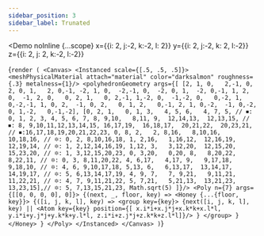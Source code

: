 ---
sidebar_position: 3
sidebar_label: Trunated
---



<Demo noInline {...scope}
    x={{i: 2, j:-2, k:-2, l: 2}}
    y={{i: 2, j:-2, k: 2, l:-2}}
    z={{i: 2, j: 2, k:-2, l:-2}}
>
{`render (
  <Canvas>
    <Instanced scale={[.5, .5, .5]}>
      <meshPhysicalMaterial attach="material" color="darksalmon" roughness={.3} metalness={1}/>
      <polyhedronGeometry args={[
          [2, 1, 0,   2,-1, 0,   2, 0, 1,   2, 0,-1,
          -2, 1, 0,  -2,-1, 0,  -2, 0, 1,  -2, 0,-1,
           1, 2, 0,  -1, 2, 0,   0, 2, 1,   0, 2,-1,
           1,-2, 0,  -1,-2, 0,   0,-2, 1,   0,-2,-1,
           1, 0, 2,  -1, 0, 2,   0, 1, 2,   0,-1, 2,
           1, 0,-2,  -1, 0,-2,   0, 1,-2,   0,-1,-2],
          [0, 2, 1,   0, 1, 3,   4, 5, 6,   4, 7, 5, // ⏹: 0, 1, 2, 3, 4, 5, 6, 7,
           8, 9,10,   8,11, 9,  12,14,13,  12,13,15, // ⏹: 8, 9,10,11,12,13,14,15,
          16,17,19,  16,18,17,  20,21,22,  20,23,21, // ⏹:16,17,18,19,20,21,22,23,
           0, 8, 2,   2, 8,16,   8,10,16,  10,18,16, // 🔯: 0, 2, 8,10,16,18,
           1, 2,16,   1,16,12,  12,16,19,  12,19,14, // 🔯: 1, 2,12,14,16,19,
           1,12, 3,   3,12,20,  12,15,20,  15,23,20, // 🔯: 1, 3,12,15,20,23,
           0, 3,20,   0,20, 8,   8,20,22,   8,22,11, // 🔯: 0, 3, 8,11,20,22,
           4, 6,17,   4,17, 9,   9,17,18,   9,18,10, // 🔯: 4, 6, 9,10,17,18,
           5,13, 6,   6,13,17,  13,14,17,  14,19,17, // 🔯: 5, 6,13,14,17,19,
           4, 9, 7,   7, 9,21,   9,11,21,  11,22,21, // 🔯: 4, 7, 9,11,21,22,
           5, 7,21,   5,21,13,  13,21,23,  13,23,15],// 🔯: 5, 7,13,15,21,23,
           Math.sqrt(5)
      ]}/>
      <Poly n={7} args={[[0, 0, 0, 0], 0]}>
        {(next, _, floor, key) =>
          <Honey {...{floor, key}}>
            {([i, j, k, l], key) =>
              <group key={key}>
                {next([i, j, k, l], key) ||
                <Atom key={key} position={[
                  x.i*i+x.j*j+x.k*k+x.l*l,
                  y.i*i+y.j*j+y.k*k+y.l*l,
                  z.i*i+z.j*j+z.k*k+z.l*l]}/>
                }
             </group>
            }
          </Honey>
        }
      </Poly>
    </Instanced>
</Canvas>
)`}
</Demo>
